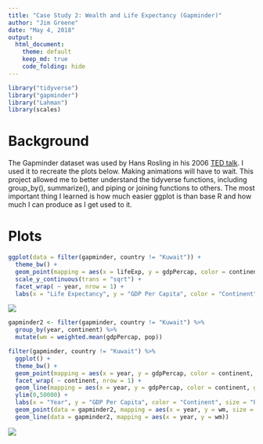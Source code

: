 ```yaml
---
title: "Case Study 2: Wealth and Life Expectancy (Gapminder)"
author: "Jim Greene"
date: "May 4, 2018"
output: 
  html_document:
    theme: default
    keep_md: true
    code_folding: hide
---
```


```r
library("tidyverse")
library("gapminder")
library("Lahman")
library(scales)
```

# Background

The Gapminder dataset was used by Hans Rosling in his 2006 [TED talk](https://www.ted.com/talks/hans_rosling_shows_the_best_stats_you_ve_ever_seen). I used it to recreate the plots below. Making animations will have to wait. This project allowed me to better understand the tidyverse functions, including group_by(), summarize(), and piping or joining functions to others. The most important thing I learned is how much easier ggplot is than base R and how much I can produce as I get used to it.

# Plots

```r
ggplot(data = filter(gapminder, country != "Kuwait")) +
  theme_bw() +
  geom_point(mapping = aes(x = lifeExp, y = gdpPercap, color = continent, size = pop/1000000)) +
  scale_y_continuous(trans = "sqrt") +
  facet_wrap( ~ year, nrow = 1) +
  labs(x = "Life Expectancy", y = "GDP Per Capita", color = "Continent", size = "Population (Millions)")
```
![](images/LifeExpectancy.png)


```r
gapminder2 <- filter(gapminder, country != "Kuwait") %>%
  group_by(year, continent) %>% 
  mutate(wm = weighted.mean(gdpPercap, pop))

filter(gapminder, country != "Kuwait") %>%
  ggplot() +
  theme_bw() +
  geom_point(mapping = aes(x = year, y = gdpPercap, color = continent, size = pop/1000000)) +
  facet_wrap( ~ continent, nrow = 1) +
  geom_line(mapping = aes(x = year, y = gdpPercap, color = continent, group = country)) +
  ylim(0,50000) + 
  labs(x = "Year", y = "GDP Per Capita", color = "Continent", size = "Population (Millions)") +
  geom_point(data = gapminder2, mapping = aes(x = year, y = wm, size = pop/1000000)) + 
  geom_line(data = gapminder2, mapping = aes(x = year, y = wm))
```
![](images/ContinentGDP.png)